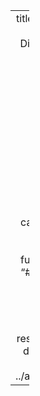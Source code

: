 ---
 title: "Experiment freely, learn endlessly"
 description: |
    Divagations (yes, it's a word) at the intersection data, biology and code

 listing:
   contents:
     - "**/index.qmd"
     - "**/index.markdown"
     - "**/index.md"
   sort: "date desc"
   type: default
   categories: false
   sort-ui: false
   filter-ui: false
   fields: [title, author, categories, date, image]
   image-placeholder: sidebar.jpg
   image-align: right
   feed:
     categories: [R]
 citation: false
 toc: false
 comments: false
 format:
   html:
     page-layout: full
     code-block-border-left: "#0C3823"
     code-block-bg: "#eeeeee"
     highlight-style: github
 title-block-banner: false

 header-includes: >
   <link rel="stylesheet" href="../assets/listing-default.css">
 resources:
 - ../assets/listing-default.css
# include-after-body: ../assets/silvia/subscribe.html
---